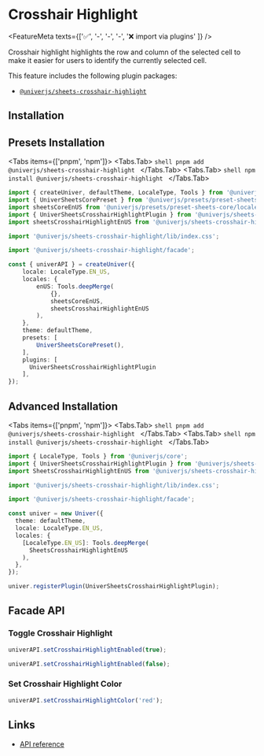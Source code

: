 
# Crosshair Highlight

<FeatureMeta texts={['✅', '-', '-', '-', '❌ import via plugins' ]} />

Crosshair highlight highlights the row and column of the selected cell to make it easier for users to identify the currently selected cell.

This feature includes the following plugin packages:

* [`@univerjs/sheets-crosshair-highlight`](https://www.npmjs.com/package/@univerjs/sheets-crosshair-highlight)

## Installation

## Presets Installation

<Tabs items={['pnpm', 'npm']}>
  <Tabs.Tab>
    ```shell
    pnpm add @univerjs/sheets-crosshair-highlight
    ```
  </Tabs.Tab>
  <Tabs.Tab>
    ```shell
    npm install @univerjs/sheets-crosshair-highlight
    ```
  </Tabs.Tab>
</Tabs>

```ts {4-5,7,9,17,25}
import { createUniver, defaultTheme, LocaleType, Tools } from '@univerjs/presets';
import { UniverSheetsCorePreset } from '@univerjs/presets/preset-sheets-core';
import sheetsCoreEnUS from '@univerjs/presets/preset-sheets-core/locales/en-US';
import { UniverSheetsCrosshairHighlightPlugin } from '@univerjs/sheets-crosshair-highlight';
import sheetsCrosshairHighlightEnUS from '@univerjs/sheets-crosshair-highlight/locale/en-US';

import '@univerjs/sheets-crosshair-highlight/lib/index.css';

import '@univerjs/sheets-crosshair-highlight/facade';

const { univerAPI } = createUniver({
    locale: LocaleType.EN_US,
    locales: {
        enUS: Tools.deepMerge(
            {},
            sheetsCoreEnUS,
            sheetsCrosshairHighlightEnUS 
        ),
    },
    theme: defaultTheme,
    presets: [
        UniverSheetsCorePreset(),
    ],
    plugins: [
      UniverSheetsCrosshairHighlightPlugin
    ],
});
```

## Advanced Installation

<Tabs items={['pnpm', 'npm']}>
  <Tabs.Tab>
    ```shell
    pnpm add @univerjs/sheets-crosshair-highlight
    ```
  </Tabs.Tab>
  <Tabs.Tab>
    ```shell
    npm install @univerjs/sheets-crosshair-highlight
    ```
  </Tabs.Tab>
</Tabs>

```typescript {2-3,5,7,14,19}
import { LocaleType, Tools } from '@univerjs/core';
import { UniverSheetsCrosshairHighlightPlugin } from '@univerjs/sheets-crosshair-highlight';
import SheetsCrosshairHighlightEnUS from '@univerjs/sheets-crosshair-highlight/locale/en-US';

import '@univerjs/sheets-crosshair-highlight/lib/index.css';

import '@univerjs/sheets-crosshair-highlight/facade';

const univer = new Univer({
  theme: defaultTheme,
  locale: LocaleType.EN_US,
  locales: {
    [LocaleType.EN_US]: Tools.deepMerge(
      SheetsCrosshairHighlightEnUS
    ),
  },
});

univer.registerPlugin(UniverSheetsCrosshairHighlightPlugin);
```

## Facade API

### Toggle Crosshair Highlight

```typescript
univerAPI.setCrosshairHighlightEnabled(true);

univerAPI.setCrosshairHighlightEnabled(false);
```

### Set Crosshair Highlight Color

```typescript
univerAPI.setCrosshairHighlightColor('red');
```

## Links

* [API reference](/typedoc/@univerjs/sheets-crosshair-highlight/README)
